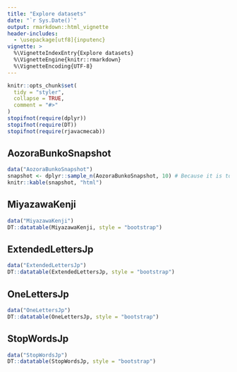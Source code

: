 ```yaml
---
title: "Explore datasets"
date: "`r Sys.Date()`"
output: rmarkdown::html_vignette
header-includes:
  - \usepackage[utf8]{inputenc}
vignette: >
  %\VignetteIndexEntry{Explore datasets}
  %\VignetteEngine{knitr::rmarkdown}
  %\VignetteEncoding{UTF-8}
---
```


```r
knitr::opts_chunk$set(
  tidy = "styler",
  collapse = TRUE,
  comment = "#>"
)
stopifnot(require(dplyr))
stopifnot(require(DT))
stopifnot(require(rjavacmecab))
```

## AozoraBunkoSnapshot

```r
data("AozoraBunkoSnapshot")
snapshot <- dplyr::sample_n(AozoraBunkoSnapshot, 10) # Because it is too large to show whole entries, sampling 10 rows.
knitr::kable(snapshot, "html")
```

## MiyazawaKenji

```r
data("MiyazawaKenji")
DT::datatable(MiyazawaKenji, style = "bootstrap")
```

## ExtendedLettersJp

```r
data("ExtendedLettersJp")
DT::datatable(ExtendedLettersJp, style = "bootstrap")
```

## OneLettersJp

```r
data("OneLettersJp")
DT::datatable(OneLettersJp, style = "bootstrap")
```

## StopWordsJp

```r
data("StopWordsJp")
DT::datatable(StopWordsJp, style = "bootstrap")
```

